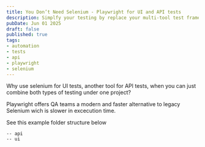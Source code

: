 ```yaml
---
title: You Don’t Need Selenium - Playwright for UI and API tests
description: Simplfy your testing by replace your multi-tool test framework with just Playwright.
pubDate: Jun 01 2025
draft: false
published: true
tags:
- automation
- tests
- api
- playwright
- selenium
---
```


Why use selenium for UI tests, another tool for API tests, when you can just combine both types of testing under one project?

Playwright offers QA teams a modern and faster alternative to legacy Selenium wich is slower in excecution time.

See this example folder structure below
``` text
-- api
-- ui
```